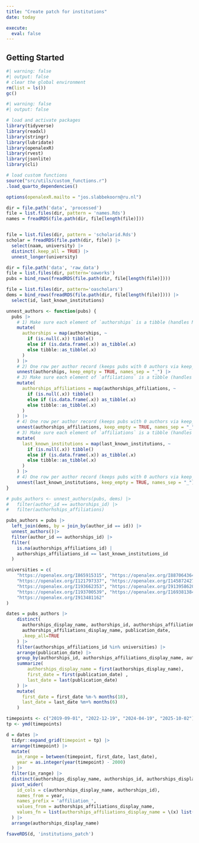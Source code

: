 ```yaml
---
title: "Create patch for institutions"
date: today

execute: 
  eval: false
---
```



## Getting Started

```r
#| warning: false
#| output: false
# clear the global environment
rm(list = ls())
gc()
```

```r
#| warning: false
#| output: false

# load and activate packages
library(tidyverse)
library(readxl)
library(stringr)
library(lubridate)
library(openalexR)
library(rvest)
library(jsonlite)
library(cli)

# load custom functions
source("src/utils/custom_functions.r")
.load_quarto_dependencies()

options(openalexR.mailto = "jos.slabbekoorn@ru.nl")
```


```r
dir = file.path('data', 'processed')
file = list.files(dir, pattern = 'names.Rds')
names = freadRDS(file.path(dir, file[length(file)]))


file = list.files(dir, pattern = 'scholarid.Rds')
scholar = freadRDS(file.path(dir, file)) |>
  select(naam, university) |>
  distinct(.keep_all = TRUE) |>
  unnest_longer(university) 
```


```r
dir = file.path('data', 'raw_data')
file = list.files(dir, pattern='oaworks')
pubs = bind_rows(freadRDS(file.path(dir, file[length(file)])))

file = list.files(dir, pattern='oascholars')
dems = bind_rows(freadRDS(file.path(dir, file[length(file)]))) |>
  select(id, last_known_institutions)
```


```r
unnest_authors <- function(pubs) {
  pubs |>
    # 1) Make sure each element of `authorships` is a tibble (handles NULLs/lists)
    mutate(
      authorships = map(authorships, ~
        if (is.null(.x)) tibble()
        else if (is.data.frame(.x)) as_tibble(.x)
        else tibble::as_tibble(.x)
      )
    ) |>
    # 2) One row per author record (keeps pubs with 0 authors via keep_empty)
    unnest(authorships, keep_empty = TRUE, names_sep = "_") |>
    # 3) Make sure each element of `affiliations` is a tibble (handles NULLs/lists)
    mutate(
      authorships_affiliations = map(authorships_affiliations, ~
        if (is.null(.x)) tibble()
        else if (is.data.frame(.x)) as_tibble(.x)
        else tibble::as_tibble(.x)
      )
    ) |>
    # 4) One row per author record (keeps pubs with 0 authors via keep_empty)
    unnest(authorships_affiliations, keep_empty = TRUE, names_sep = "_")  |>
    # 3) Make sure each element of `affiliations` is a tibble (handles NULLs/lists)
    mutate(
      last_known_institutions = map(last_known_institutions, ~
        if (is.null(.x)) tibble()
        else if (is.data.frame(.x)) as_tibble(.x)
        else tibble::as_tibble(.x)
      )
    ) |>
    # 4) One row per author record (keeps pubs with 0 authors via keep_empty)
    unnest(last_known_institutions, keep_empty = TRUE, names_sep = "_")
}

# pubs_authors <- unnest_authors(pubs, dems) |>
#   filter(author_id == authorships_id) |>
#   filter(authorhships_affiliations)

```

```r



pubs_authors = pubs |>
  left_join(dems, by = join_by(author_id == id)) |>
  unnest_authors()|>
  filter(author_id == authorships_id) |>
  filter(
    is.na(authorships_affiliations_id) |
    authorships_affiliations_id == last_known_institutions_id
  )

```


```r

universities = c(
    "https://openalex.org/I865915315", "https://openalex.org/I887064364",
    "https://openalex.org/I121797337", "https://openalex.org/I145872427", 
    "https://openalex.org/I193662353", "https://openalex.org/I913958620", 
    "https://openalex.org/I193700539", "https://openalex.org/I169381384", 
    "https://openalex.org/I913481162"
)

dates = pubs_authors |>
    distinct(
      authorships_display_name, authorships_id, authorships_affiliations_id, 
      authorships_affiliations_display_name, publication_date,
      .keep_all=TRUE
    ) |>
    filter(authorships_affiliations_id %in% universities) |>
    arrange(publication_date) |>
    group_by(authorships_id, authorships_affiliations_display_name, authorships_affiliations_id) |>
    summarize(
        authorships_display_name = first(authorships_display_name),
        first_date = first(publication_date) ,
        last_date = last(publication_date)
    ) |>
    mutate(
      first_date = first_date %m-% months(18),
      last_date = last_date %m+% months(6)
    )
```


```r
timepoints <- c("2019-09-01", "2022-12-19", "2024-04-19", "2025-10-02")
tp <- ymd(timepoints)

d = dates |>
  tidyr::expand_grid(timepoint = tp) |>
  arrange(timepoint) |>
  mutate(
    in_range = between(timepoint, first_date, last_date),
    year = as.integer(year(timepoint) - 2000) 
  ) |>
  filter(in_range) |>
  distinct(authorships_display_name, authorships_id, authorships_display_name, authorships_affiliations_display_name, year) |>
  pivot_wider(
    id_cols = c(authorships_display_name, authorships_id),
    names_from = year,
    names_prefix = 'affiliation_',
    values_from = authorships_affiliations_display_name,
    values_fn = list(authorships_affiliations_display_name = \(x) list(sort(unique(na.omit(x)))))
  ) |>
  arrange(authorships_display_name)

fsaveRDS(d, 'institutions_patch')

```

